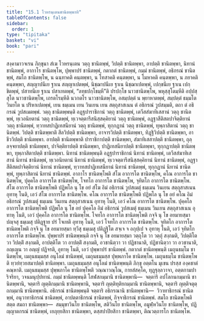 ```yaml
---
title: "15.1 โวหรนฺเตนชานิตพฺพาทิ"
tableOfContents: false
sidebar:
  order: 1
type: "tipitaka"
basket: "vi"
book: "pari"
---
```



<DynamicBreadcrumb />

<Division number="368" book="pari">

<Paragraph number="1836" book="pari">
สงฺคามาวจเรน ภิกฺขุนา สํเฆ โวหรนฺเตน วตฺถุ ชานิตพฺพํ, วิปตฺติ ชานิตพฺพา, อาปตฺติ ชานิตพฺพา, นิทานํ ชานิตพฺพํ, อากาโร ชานิตพฺโพ, ปุพฺพาปรํ ชานิตพฺพํ, กตากตํ ชานิตพฺพํ, กมฺมํ ชานิตพฺพํ, อธิกรณํ ชานิตพฺพํ, สมโถ ชานิตพฺโพ, น ฉนฺทาคติ คนฺตพฺพา, น โทสาคติ คนฺตพฺพา, น โมหาคติ คนฺตพฺพา, น ภยาคติ คนฺตพฺพา, สญฺญาปนีเย ฐาเน สญฺญาเปตพฺพํ, นิชฺฌาปนีเย ฐาเน นิชฺฌาเปตพฺพํ, เปกฺขนีเย ฐาเน เปกฺขิตพฺพํ, ปสาทนีเย ฐาเน ปสาเทตพฺพํ, “ลทฺธปกฺโขมฺหี”ติ ปรปกฺโข นาวชานิตพฺโพ, พหุสฺสุโตมฺหีติ อปฺปสฺสุโต นาวชานิตพฺโพ, เถรตโรมฺหีติ นวกตโร นาวชานิตพฺโพ, อสมฺปตฺตํ น พฺยาหาตพฺพํ, สมฺปตฺตํ ธมฺมโต วินยโต น ปริหาเปตพฺพํ, เยน ธมฺเมน เยน วินเยน เยน สตฺถุสาสเนน ตํ อธิกรณํ วูปสมฺมติ, ตถา ตํ อธิกรณํ วูปสเมตพฺพํ.
</Paragraph>

</Division>
<Division number="369" book="pari">

<Paragraph number="1837" book="pari">
<Emphasis>วตฺถุ ชานิตพฺพนฺ</Emphasis>ติ อฏฺฐปาราชิกานํ วตฺถุ ชานิตพฺพํ, เตวีสสํฆาทิเสสานํ วตฺถุ ชานิตพฺพํ, ทฺเวอนิยตานํ วตฺถุ ชานิตพฺพํ, ทฺเวจตฺตารีสนิสฺสคฺคิยานํ วตฺถุ ชานิตพฺพํ, อฏฺฐาสีติสตปาจิตฺติยานํ วตฺถุ ชานิตพฺพํ, ทฺวาทสปาฏิเทสนียานํ วตฺถุ ชานิตพฺพํ, ทุกฺกฏานํ วตฺถุ ชานิตพฺพํ, ทุพฺภาสิตานํ วตฺถุ ชานิตพฺพํ.
</Paragraph>

</Division>
<Division number="370" book="pari">

<Paragraph number="1838" book="pari">
<Emphasis>วิปตฺติ ชานิตพฺพา</Emphasis>ติ สีลวิปตฺติ ชานิตพฺพา, อาจารวิปตฺติ ชานิตพฺพา, ทิฏฺฐิวิปตฺติ ชานิตพฺพา, อาชีววิปตฺติ ชานิตพฺพา.
</Paragraph>

</Division>
<Division number="371" book="pari">

<Paragraph number="1839" book="pari">
<Emphasis>อาปตฺติ ชานิตพฺพา</Emphasis>ติ ปาราชิกาปตฺติ ชานิตพฺพา, สํฆาทิเสสาปตฺติ ชานิตพฺพา, ถุลฺลจฺจยาปตฺติ ชานิตพฺพา, ปาจิตฺติยาปตฺติ ชานิตพฺพา, ปาฏิเทสนียาปตฺติ ชานิตพฺพา, ทุกฺกฏาปตฺติ ชานิตพฺพา, ทุพฺภาสิตาปตฺติ ชานิตพฺพา.
</Paragraph>

</Division>
<Division number="372" book="pari">

<Paragraph number="1840" book="pari">
<Emphasis>นิทานํ</Emphasis> <Emphasis>ชานิตพฺพนฺ</Emphasis>ติ อฏฺฐปาราชิกานํ นิทานํ ชานิตพฺพํ, เตวีสสํฆาทิเสสานํ นิทานํ ชานิตพฺพํ, ทฺเวอนิยตานํ นิทานํ ชานิตพฺพํ, ทฺเวจตฺตารีสนิสฺสคฺคิยานํ นิทานํ ชานิตพฺพํ, อฏฺฐาสีติสตปาจิตฺติยานํ นิทานํ ชานิตพฺพํ, ทฺวาทสปาฏิเทสนียานํ นิทานํ ชานิตพฺพํ, ทุกฺกฏานํ นิทานํ ชานิตพฺพํ, ทุพฺภาสิตานํ นิทานํ ชานิตพฺพํ.
</Paragraph>

</Division>
<Division number="373" book="pari">

<Paragraph number="1841" book="pari">
<Emphasis>อากาโร ชานิตพฺโพ</Emphasis>ติ สํโฆ อาการโต ชานิตพฺโพ, คโณ อาการโต ชานิตพฺโพ, ปุคฺคโล อาการโต ชานิตพฺโพ, โจทโก อาการโต ชานิตพฺโพ, จุทิตโก อาการโต ชานิตพฺโพ. <Emphasis>สํโฆ อาการโต ชานิตพฺโพ</Emphasis>ติ ปฏิพโล นุ โข อยํ สํโฆ อิมํ อธิกรณํ วูปสเมตุํ ธมฺเมน วินเยน สตฺถุสาสเนน อุทาหุ โนติ, เอวํ สํโฆ อาการโต ชานิตพฺโพ. <Emphasis>คโณ อาการโต ชานิตพฺโพ</Emphasis>ติ ปฏิพโล นุ โข อยํ คโณ อิมํ อธิกรณํ วูปสเมตุํ ธมฺเมน วินเยน สตฺถุสาสเนน อุทาหุ โนติ, เอวํ คโณ อาการโต ชานิตพฺโพ. <Emphasis>ปุคฺคโล อาการโต ชานิตพฺโพ</Emphasis>ติ ปฏิพโล นุ โข อยํ ปุคฺคโล อิมํ อธิกรณํ วูปสเมตุํ ธมฺเมน วินเยน สตฺถุสาสเนน อุทาหุ โนติ, เอวํ ปุคฺคโล อาการโต ชานิตพฺโพ. <Emphasis>โจทโก อาการโต ชานิตพฺโพ</Emphasis>ติ กจฺจิ นุ โข อยมายสฺมา ปญฺจสุ ธมฺเมสุ ปติฏฺฐาย ปรํ โจเทติ อุทาหุ โนติ, เอวํ โจทโก อาการโต ชานิตพฺโพ. <Emphasis>จุทิตโก อาการโต ชานิตพฺโพ</Emphasis>ติ กจฺจิ นุ โข อยมายสฺมา ทฺวีสุ ธมฺเมสุ ปติฏฺฐิโต สจฺเจ จ อกุปฺเป จ อุทาหุ โนติ, เอวํ จุทิตโก อาการโต ชานิตพฺโพ.
</Paragraph>

</Division>
<Division number="374" book="pari">

<Paragraph number="1842" book="pari">
<Emphasis>ปุพฺพาปรํ ชานิตพฺพนฺ</Emphasis>ติ กจฺจิ นุ โข อยมายสฺมา วตฺถุโต วา วตฺถุํ สงฺกมติ, วิปตฺติโต วา วิปตฺติํ สงฺกมติ, อาปตฺติโต วา อาปตฺติํ สงฺกมติ, อวชานิตฺวา วา ปฏิชานาติ, ปฏิชานิตฺวา วา อวชานาติ, อญฺเญน วา อญฺญํ ปฏิจรติ, อุทาหุ โนติ, เอวํ ปุพฺพาปรํ ชานิตพฺพํ.
</Paragraph>

</Division>
<Division number="375" book="pari">

<Paragraph number="1843" book="pari">
<Emphasis>กตากตํ ชานิตพฺพนฺ</Emphasis>ติ เมถุนธมฺโม ชานิตพฺโพ, เมถุนธมฺมสฺส อนุโลมํ ชานิตพฺพํ, เมถุนธมฺมสฺส ปุพฺพภาโค ชานิตพฺโพ. <Emphasis>เมถุนธมฺโม ชานิตพฺโพ</Emphasis>ติ ทฺวยํทฺวยสมาปตฺติ ชานิตพฺพา. <Emphasis>เมถุนธมฺมสฺส อนุโลมํ</Emphasis> <Emphasis>ชานิตพฺพนฺ</Emphasis>ติ ภิกฺขุ อตฺตโน มุเขน ปรสฺส องฺคชาตํ คณฺหาติ. <Emphasis>เมถุนธมฺมสฺส ปุพฺพภาโค ชานิตพฺโพ</Emphasis>ติ วณฺณาวณฺโณ, กายสํสคฺโค, ทุฏฺฐุลฺลวาจา, อตฺตกามปาริจริยา, วจนมนุปฺปทานํ.
</Paragraph>

</Division>
<Division number="376" book="pari">

<Paragraph number="1844" book="pari">
<Emphasis>กมฺมํ ชานิตพฺพนฺ</Emphasis>ติ โสฬสกมฺมานิ ชานิตพฺพานิ—  จตฺตาริ อปโลกนกมฺมานิ ชานิตพฺพานิ, จตฺตาริ ญตฺติกมฺมานิ ชานิตพฺพานิ, จตฺตาริ ญตฺติทุติยกมฺมานิ ชานิตพฺพานิ, จตฺตาริ ญตฺติจตุตฺถกมฺมานิ ชานิตพฺพานิ.
</Paragraph>

</Division>
<Division number="377" book="pari">

<Paragraph number="1845" book="pari">
<Emphasis>อธิกรณํ ชานิตพฺพนฺ</Emphasis>ติ จตฺตาริ อธิกรณานิ ชานิตพฺพานิ—  วิวาทาธิกรณํ ชานิตพฺพํ, อนุวาทาธิกรณํ ชานิตพฺพํ, อาปตฺตาธิกรณํ ชานิตพฺพํ, กิจฺจาธิกรณํ ชานิตพฺพํ.
</Paragraph>

</Division>
<Division number="378" book="pari">

<Paragraph number="1846" book="pari">
<Emphasis>สมโถ ชานิตพฺโพ</Emphasis>ติ สตฺต สมถา ชานิตพฺพา—  สมฺมุขาวินโย ชานิตพฺโพ, สติวินโย ชานิตพฺโพ, อมูฬฺหวินโย ชานิตพฺโพ, ปฏิญฺญาตกรณํ ชานิตพฺพํ, เยภุยฺยสิกา ชานิตพฺพา, ตสฺสปาปิยสิกา ชานิตพฺพา, ติณวตฺถารโก ชานิตพฺโพ.
</Paragraph>
</Division>